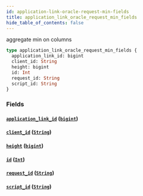 ```yaml
---
id: application-link-oracle-request-min-fields
title: application_link_oracle_request_min_fields
hide_table_of_contents: false
---
```


aggregate min on columns

```graphql
type application_link_oracle_request_min_fields {
  application_link_id: bigint
  client_id: String
  height: bigint
  id: Int
  request_id: String
  script_id: String
}
```

### Fields

#### [`application_link_id`](#) ([`bigint`](/07-graphql/scalars/bigint))

#### [`client_id`](#) ([`String`](/07-graphql/scalars/string))

#### [`height`](#) ([`bigint`](/07-graphql/scalars/bigint))

#### [`id`](#) ([`Int`](/07-graphql/scalars/int))

#### [`request_id`](#) ([`String`](/07-graphql/scalars/string))

#### [`script_id`](#) ([`String`](/07-graphql/scalars/string))
